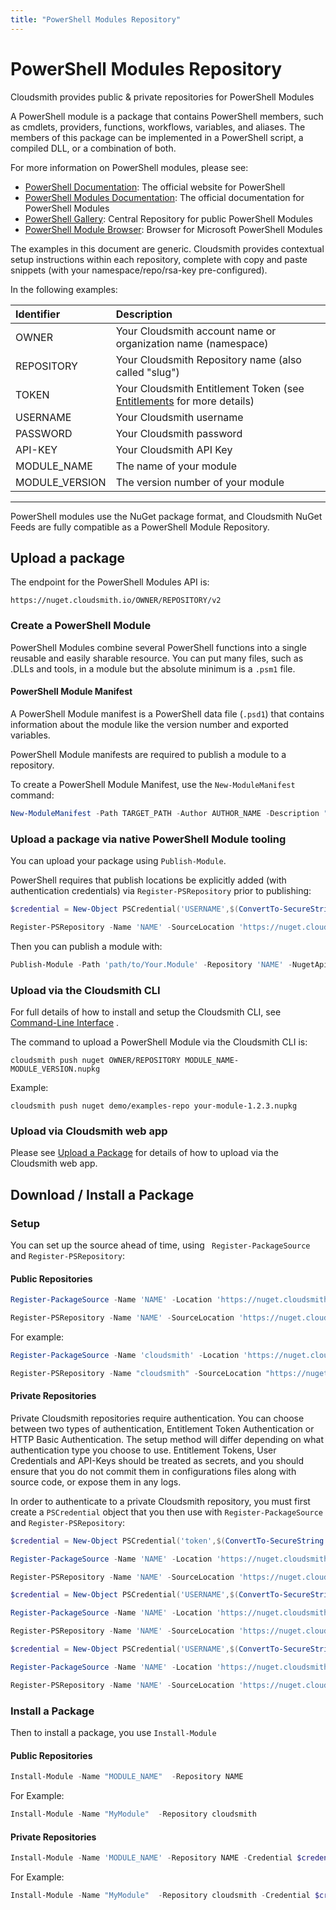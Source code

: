 ```yaml
---
title: "PowerShell Modules Repository"
---
```


# PowerShell Modules Repository

Cloudsmith provides public & private repositories for PowerShell Modules

A PowerShell module is a package that contains PowerShell members, such as cmdlets, providers, functions, workflows, variables, and aliases. The members of this package can be implemented in a PowerShell script, a compiled DLL, or a combination of both.

For more information on PowerShell modules, please see:

- [PowerShell Documentation](https://docs.microsoft.com/en-gb/powershell/): The official website for PowerShell
- [PowerShell Modules Documentation](https://docs.microsoft.com/en-us/powershell/module/microsoft.powershell.core/about/about_modules?view=powershell-7.1): The official documentation for PowerShell Modules
- [PowerShell Gallery](https://www.powershellgallery.com/): Central Repository for public PowerShell Modules
- [PowerShell Module Browser](https://docs.microsoft.com/en-us/powershell/module/): Browser for Microsoft PowerShell Modules

<Note variant="note" headline="Contextual Documentation">
The examples in this document are generic. Cloudsmith provides contextual setup instructions within each repository, complete with copy and paste snippets (with your namespace/repo/rsa-key pre-configured).
</Note>


In the following examples: 

| Identifier     | Description                                                                               |
| :------------- | :---------------------------------------------------------------------------------------- |
| OWNER          | Your Cloudsmith account name or organization name (namespace)                             |
| REPOSITORY     | Your Cloudsmith Repository name (also called "slug")                                      |
| TOKEN          | Your Cloudsmith Entitlement Token (see [Entitlements](/software-distribution/entitlement-tokens) for more details) |
| USERNAME       | Your Cloudsmith username                                                                  |
| PASSWORD       | Your Cloudsmith password                                                                  |
| API-KEY        | Your Cloudsmith API Key                                                                   |
| MODULE_NAME    | The name of your module                                                                   |
| MODULE_VERSION | The version number of your module                                                         |

***

PowerShell modules use the NuGet package format, and Cloudsmith NuGet Feeds are fully compatible as a PowerShell Module Repository.

## Upload a  package

The endpoint for the PowerShell Modules API is:

```
https://nuget.cloudsmith.io/OWNER/REPOSITORY/v2
```

### Create a PowerShell Module

PowerShell Modules combine several PowerShell functions into a single reusable and easily sharable resource. You can put many files, such as .DLLs and tools, in a module but the absolute minimum is a `.psm1` file.

#### PowerShell Module Manifest

A PowerShell Module manifest is a PowerShell data file (`.psd1`) that contains information about the module like the version number and exported variables.

<Note variant="note" headline="Note">
PowerShell Module manifests are required to publish a module to a repository.
</Note>

To create a PowerShell Module Manifest, use the `New-ModuleManifest` command: 

```powershell
New-ModuleManifest -Path TARGET_PATH -Author AUTHOR_NAME -Description "MODULE_DESCRIPTION" 
```

### Upload a package via native PowerShell Module tooling

You can upload your package using `Publish-Module`.  

PowerShell requires that publish locations be explicitly added (with authentication credentials) via `Register-PSRepository` prior to publishing:

```powershell
$credential = New-Object PSCredential('USERNAME',$(ConvertTo-SecureString 'API-KEY' -AsPlainText -Force))
```

```powershell
Register-PSRepository -Name 'NAME' -SourceLocation 'https://nuget.cloudsmith.io/OWNER/REPOSITORY/v2/' -PublishLocation 'https://nuget.cloudsmith.io/OWNER/REPOSITORY/v2/' -InstallationPolicy 'trusted' -Credential $credential
```

Then you can publish a module with: 

```powershell
Publish-Module -Path 'path/to/Your.Module' -Repository 'NAME' -NugetApiKey 'API-KEY'
```

### Upload via the Cloudsmith CLI

For full details of how to install and setup the Cloudsmith CLI, see [Command-Line Interface](/developer-tools/cli) .

The command to upload a PowerShell Module via the Cloudsmith CLI is:

```shell
cloudsmith push nuget OWNER/REPOSITORY MODULE_NAME-MODULE_VERSION.nupkg
```

Example:

```shell
cloudsmith push nuget demo/examples-repo your-module-1.2.3.nupkg
```

### Upload via Cloudsmith web app

Please see [Upload a Package](/artifact-management/package-upload#upload-via-website-ui) for details of how to upload via the Cloudsmith web app. 

## Download / Install a Package

### Setup

You can set up the source ahead of time, using ` Register-PackageSource` and `Register-PSRepository`:

#### Public Repositories

```powershell
Register-PackageSource -Name 'NAME' -Location 'https://nuget.cloudsmith.io/OWNER/REPOSITORY/v2/' -Trusted -ProviderName NuGet
```

```powershell
Register-PSRepository -Name 'NAME' -SourceLocation 'https://nuget.cloudsmith.io/OWNER/REPOSITORY/v2/' -InstallationPolicy 'trusted'
```

For example: 

```powershell
Register-PackageSource -Name 'cloudsmith' -Location 'https://nuget.cloudsmith.io/demo/examples-repo/v2/' -Trusted -ProviderName NuGet
```

```powershell
Register-PSRepository -Name "cloudsmith" -SourceLocation "https://nuget.cloudsmith.io/demo/examples-repo-public/v2" -InstallationPolicy 'trusted'
```

#### Private Repositories

<Note variant="note" headline="Private Repositories">
Private Cloudsmith repositories require authentication.  You can choose between two types of authentication, Entitlement Token Authentication or HTTP Basic Authentication. 
The setup method will differ depending on what authentication type you choose to use.
</Note>

<Note variant="warning" headline="Warning">
Entitlement Tokens, User Credentials and API-Keys should be treated as secrets, and you should ensure that you do not commit them in configurations files along with source code, or expose them in any logs.
</Note>

In order to authenticate to a private Cloudsmith repository, you must first create a `PSCredential` object that you then use with `Register-PackageSource` and  `Register-PSRepository`:

```powershell Entitlement Token
$credential = New-Object PSCredential('token',$(ConvertTo-SecureString 'TOKEN' -AsPlainText -Force))

Register-PackageSource -Name 'NAME' -Location 'https://nuget.cloudsmith.io/OWNER/REPOSITORY/v2/' -Trusted -ProviderName NuGet -Credential $credential

Register-PSRepository -Name 'NAME' -SourceLocation 'https://nuget.cloudsmith.io/OWNER/REPOSITORY/v2/' -InstallationPolicy 'trusted' -Credential $credential
```
```powershell Username & Password
$credential = New-Object PSCredential('USERNAME',$(ConvertTo-SecureString 'PASSWORD' -AsPlainText -Force))

Register-PackageSource -Name 'NAME' -Location 'https://nuget.cloudsmith.io/OWNER/REPOSITORY/v2/' -Trusted -ProviderName NuGet -Credential $credential

Register-PSRepository -Name 'NAME' -SourceLocation 'https://nuget.cloudsmith.io/OWNER/REPOSITORY/v2/' -InstallationPolicy 'trusted' -Credential $credential
```
```powershell Username & API-Key
$credential = New-Object PSCredential('USERNAME',$(ConvertTo-SecureString 'API-KEY' -AsPlainText -Force))

Register-PackageSource -Name 'NAME' -Location 'https://nuget.cloudsmith.io/OWNER/REPOSITORY/v2/' -Trusted -ProviderName NuGet -Credential $credential

Register-PSRepository -Name 'NAME' -SourceLocation 'https://nuget.cloudsmith.io/OWNER/REPOSITORY/v2/' -InstallationPolicy 'trusted' -Credential $credential
```

### Install a Package

Then to install a package, you use `Install-Module`

#### Public Repositories

```powershell
Install-Module -Name "MODULE_NAME"  -Repository NAME
```

For Example: 

```powershell
Install-Module -Name "MyModule"  -Repository cloudsmith
```

#### Private  Repositories

```powershell
Install-Module -Name 'MODULE_NAME' -Repository NAME -Credential $credential
```

For Example: 

```powershell
Install-Module -Name "MyModule"  -Repository cloudsmith -Credential $credential
```
